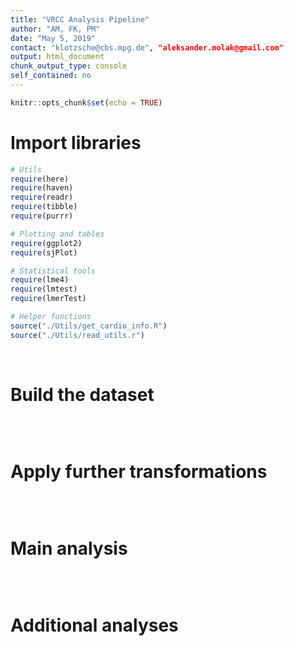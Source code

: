 ```yaml
---
title: "VRCC Analysis Pipeline"
author: "AM, FK, PM"
date: "May 5, 2019"
contact: "klotzsche@cbs.mpg.de", "aleksander.molak@gmail.com"
output: html_document
chunk_output_type: console
self_contained: no
---
```


```r
knitr::opts_chunk$set(echo = TRUE)
```

# Import libraries

```r
# Utils
require(here)
require(haven)
require(readr)
require(tibble)
require(purrr)

# Plotting and tables
require(ggplot2)
require(sjPlot)

# Statistical tools
require(lme4)
require(lmtest)
require(lmerTest)

# Helper functions
source("./Utils/get_cardio_info.R")
source("./Utils/read_utils.r")

```

<br>

# Build the dataset

```r

```

<br>

# Apply further transformations

```r

```

<br>

# Main analysis

```r

```

<br>

# Additional analyses

```r

```

